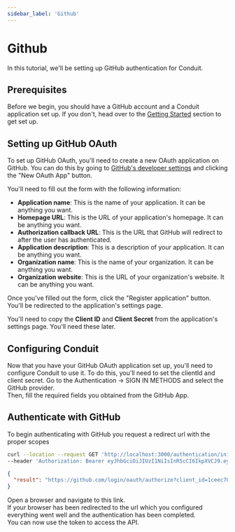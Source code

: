 ```yaml
---
sidebar_label: 'Github'
---
```


# Github

In this tutorial, we'll be setting up GitHub authentication for Conduit.<br />

## Prerequisites

Before we begin, you should have a GitHub account and a Conduit application set up. If you don't, head over to the [Getting Started](/docs/getting-started) section to get set up.

## Setting up GitHub OAuth

To set up GitHub OAuth, you'll need to create a new OAuth application on GitHub. You can do this by going to [GitHub's developer settings](https://github.com/settings/applications/new) and clicking the "New OAuth App" button.


You'll need to fill out the form with the following information:

- **Application name**: This is the name of your application. It can be anything you want.
- **Homepage URL**: This is the URL of your application's homepage. It can be anything you want.
- **Authorization callback URL**: This is the URL that GitHub will redirect to after the user has authenticated.
- **Application description**: This is a description of your application. It can be anything you want.
- **Organization name**: This is the name of your organization. It can be anything you want.
- **Organization website**: This is the URL of your organization's website. It can be anything you want.

Once you've filled out the form, click the "Register application" button. You'll be redirected to the application's settings page.


You'll need to copy the **Client ID** and **Client Secret** from the application's settings page. You'll need these later.

## Configuring Conduit

Now that you have your GitHub OAuth application set up, you'll need to configure Conduit to use it. To do this, you'll need to set the clientId and client secret.
Go to the Authentication -> SIGN IN METHODS and select the GitHub provider.<br />
Then, fill the required fields you obtained from the GitHub App.

## Authenticate with GitHub

To begin authenticating with GitHub you request a redirect url with the proper scopes<br />

```bash title="Request"
curl --location --request GET 'http://localhost:3000/authentication/init/github' \
--header 'Authorization: Bearer eyJhbGciOiJIUzI1NiIsInR5cCI6IkpXVCJ9.eyJpZCI6IjYzNjNjZGNkMDhkNTU2MDk1NmM4MGQ4OSIsImlhdCI6MTY2OTgwMjc0MCwiZXhwIjoxNjY5ODc0NzQwfQ._Q5rzo-FJ7gLesdaKV13dXi9aMNpGZA_nGpNJfkov3Y'
```

```json title="Response"
{
  "result": "https://github.com/login/oauth/authorize?client_id=1ceec70018979ba780ab&redirect_uri=http://localhost:3000/hook/authentication/github&response_type=code&response_mode=query&scope=read:user,repo&code_challenge=undefined&code_challenge_method=undefined&state=8eb67451-edbd-4248-8613-c36727070a78"
}
```

Open a browser and navigate to this link.<br />
If your browser has been redirected to the url which you configured everything went well and the authentication has been completed.<br />
You can now use the token to access the API.


